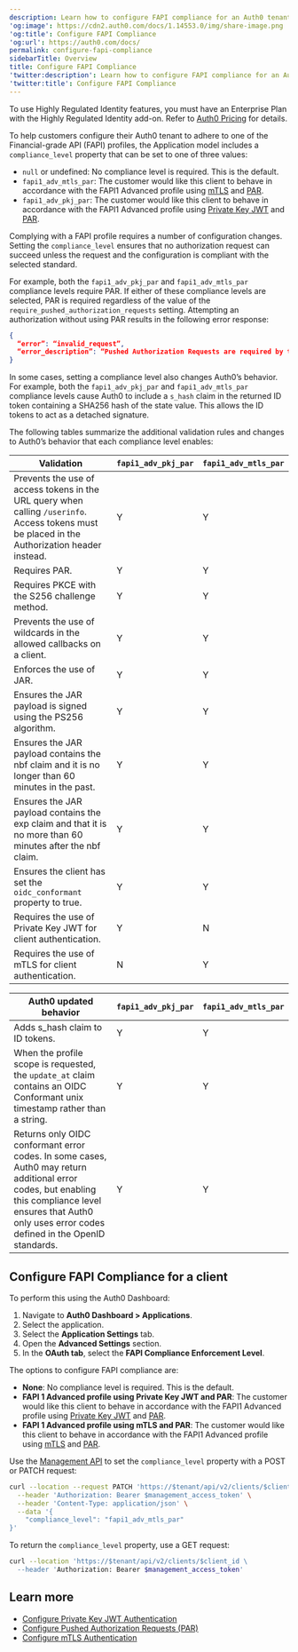 ```yaml
---
description: Learn how to configure FAPI compliance for an Auth0 tenant.
'og:image': https://cdn2.auth0.com/docs/1.14553.0/img/share-image.png
'og:title': Configure FAPI Compliance
'og:url': https://auth0.com/docs/
permalink: configure-fapi-compliance
sidebarTitle: Overview
title: Configure FAPI Compliance
'twitter:description': Learn how to configure FAPI compliance for an Auth0 tenant.
'twitter:title': Configure FAPI Compliance
---
```

<Callout icon="file-lines" color="#0EA5E9" iconType="regular">

To use Highly Regulated Identity features, you must have an Enterprise Plan with the Highly Regulated Identity add-on. Refer to [Auth0 Pricing](https://auth0.com/pricing/) for details.

</Callout>

To help customers configure their Auth0 tenant to adhere to one of the Financial-grade API (FAPI) profiles, the Application model includes a `compliance_level` property that can be set to one of three values:

* `null` or undefined: No compliance level is required. This is the default.
* `fapi1_adv_mtls_par`: The customer would like this client to behave in accordance with the FAPI1 Advanced profile using [mTLS](/docs/get-started/applications/configure-mtls) and [PAR](/docs/get-started/applications/configure-par).
* `fapi1_adv_pkj_par`: The customer would like this client to behave in accordance with the FAPI1 Advanced profile using [Private Key JWT](/docs/get-started/applications/configure-private-key-jwt) and [PAR](/docs/get-started/applications/configure-par).

Complying with a FAPI profile requires a number of configuration changes. Setting the `compliance_level` ensures that no authorization request can succeed unless the request and the configuration is compliant with the selected standard.

For example, both the `fapi1_adv_pkj_par` and `fapi1_adv_mtls_par` compliance levels require PAR. If either of these compliance levels are selected, PAR is required regardless of the value of the `require_pushed_authorization_requests` setting. Attempting an authorization without using PAR results in the following error response:

```json lines
{
  “error”: “invalid_request”,
  “error_description”: “Pushed Authorization Requests are required by the configured compliance level” 
}
```






In some cases, setting a compliance level also changes Auth0’s behavior. For example, both the `fapi1_adv_pkj_par` and `fapi1_adv_mtls_par` compliance levels cause Auth0 to include a `s_hash` claim in the returned <Tooltip tip="ID Token: Credential meant for the client itself, rather than for accessing a resource." cta="View Glossary" href="/docs/glossary?term=ID+token">ID token</Tooltip> containing a SHA256 hash of the state value. This allows the ID tokens to act as a detached signature.

The following tables summarize the additional validation rules and changes to Auth0’s behavior that each compliance level enables:

<table class="table"><thead>
<tr>
<th><strong>Validation</strong></th>
<th><code>fapi1_adv_pkj_par</code></th>
<th><code>fapi1_adv_mtls_par</code></th>
</tr>
</thead>
<tbody>
<tr>
<td>Prevents the use of access tokens in the URL query when calling <code>/userinfo</code>. Access tokens must be placed in the Authorization header instead.</td>
<td>Y</td>
<td>Y</td>
</tr>
<tr>
<td>Requires PAR.</td>
<td>Y</td>
<td>Y</td>
</tr>
<tr>
<td>Requires PKCE with the S256 challenge method.</td>
<td>Y</td>
<td>Y</td>
</tr>
<tr>
<td>Prevents the use of wildcards in the allowed callbacks on a client.</td>
<td>Y</td>
<td>Y</td>
</tr>
<tr>
<td>Enforces the use of JAR.</td>
<td>Y</td>
<td>Y</td>
</tr>
<tr>
<td>Ensures the JAR payload is signed using the PS256 algorithm.</td>
<td>Y</td>
<td>Y</td>
</tr>
<tr>
<td>Ensures the JAR payload contains the nbf claim and it is no longer than 60 minutes in the past.</td>
<td>Y</td>
<td>Y</td>
</tr>
<tr>
<td>Ensures the JAR payload contains the exp claim and that it is no more than 60 minutes after the nbf claim.</td>
<td>Y</td>
<td>Y</td>
</tr>
<tr>
<td>Ensures the client has set the <code>oidc_conformant</code> property to true.</td>
<td>Y</td>
<td>Y</td>
</tr>
<tr>
<td>Requires the use of Private Key JWT for client authentication.</td>
<td>Y</td>
<td>N</td>
</tr>
<tr>
<td>Requires the use of mTLS for client authentication.</td>
<td>N</td>
<td>Y</td>
</tr>
</tbody>
</table>

<table class="table"><thead>
<tr>
<th><strong>Auth0 updated behavior</strong></th>
<th><code>fapi1_adv_pkj_par</code></th>
<th><code>fapi1_adv_mtls_par</code></th>
</tr>
</thead>
<tbody>
<tr>
<td>Adds s_hash claim to ID tokens.</td>
<td>Y</td>
<td>Y</td>
</tr>
<tr>
<td>When the profile scope is requested, the <code>update_at</code> claim contains an OIDC Conformant unix timestamp rather than a string.</td>
<td>Y</td>
<td>Y</td>
</tr>
<tr>
<td>Returns only OIDC conformant error codes. In some cases, Auth0 may return additional error codes, but enabling this compliance level ensures that Auth0 only uses error codes defined in the OpenID standards.</td>
<td>Y</td>
<td>Y</td>
</tr>
</tbody>
</table>

## Configure FAPI Compliance for a client

<Tabs><Tab title="Auth0 Dashboard">

To perform this using the Auth0 Dashboard:

1. Navigate to **Auth0 Dashboard > Applications**.
2. Select the application.
3. Select the **Application Settings** tab.
4. Open the **Advanced Settings** section.
5. In the **OAuth tab**, select the **FAPI Compliance Enforcement Level**.

The options to configure FAPI compliance are:

* **None**: No compliance level is required. This is the default.
* **FAPI 1 Advanced profile using Private Key JWT and PAR**: The customer would like this client to behave in accordance with the FAPI1 Advanced profile using [Private Key JWT](/docs/get-started/applications/configure-private-key-jwt) and [PAR](/docs/get-started/applications/configure-par).
* **FAPI 1 Advanced profile using mTLS and PAR**: The customer would like this client to behave in accordance with the FAPI1 Advanced profile using [mTLS](/docs/get-started/applications/configure-mtls) and [PAR](/docs/get-started/applications/configure-par).

</Tab><Tab title="Management API">

Use the [Management API](https://auth0.com/docs/api/management/v2) to set the `compliance_level` property with a POST or PATCH request:

```bash lines
curl --location --request PATCH 'https://$tenant/api/v2/clients/$client_id' \
  --header 'Authorization: Bearer $management_access_token' \
  --header 'Content-Type: application/json' \
  --data '{
    "compliance_level": "fapi1_adv_mtls_par"
}'
```






To return the `compliance_level` property, use a GET request:

```bash lines
curl --location 'https://$tenant/api/v2/clients/$client_id \
  --header 'Authorization: Bearer $management_access_token'
```






</Tab></Tabs>

## Learn more

* [Configure Private Key JWT Authentication](/docs/get-started/applications/configure-private-key-jwt)
* [Configure Pushed Authorization Requests (PAR)](/docs/get-started/applications/configure-par)
* [Configure mTLS Authentication](/docs/get-started/applications/configure-mtls)